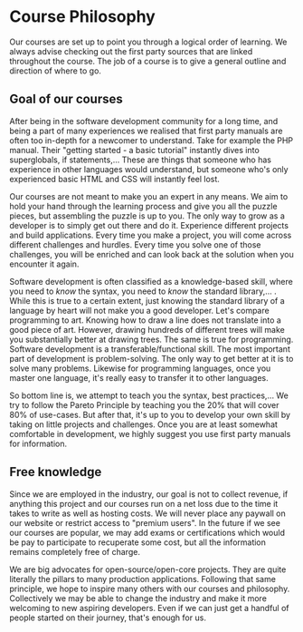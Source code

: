 
# Course Philosophy

Our courses are set up to point you through a logical order of learning.
We always advise checking out the first party sources that are linked throughout the course.
The job of a course is to give a general outline and direction of where to go.

## Goal of our courses

After being in the software development community for a long time, and being a part of many experiences we realised that
first party manuals are often too in-depth for a newcomer to understand. Take for example the PHP manual.
Their "getting started - a basic tutorial" instantly dives into superglobals, if statements,...
These are things that someone who has experience in other languages would understand, but someone who's only experienced basic HTML and CSS will instantly feel lost.

Our courses are not meant to make you an expert in any means.
We aim to hold your hand through the learning process and give you all the puzzle pieces, but assembling the puzzle is up to you.
The only way to grow as a developer is to simply get out there and do it.
Experience different projects and build applications. Every time you make a project, you will come across different challenges and hurdles.
Every time you solve one of those challenges, you will be enriched and can look back at the solution when you encounter it again.

Software development is often classified as a knowledge-based skill, where you need to *know* the syntax, you need to *know* the standard library,... .
While this is true to a certain extent, just knowing the standard library of a language by heart will not make you a good developer.
Let's compare programming to art. Knowing how to draw a line does not translate into a good piece of art.
However, drawing hundreds of different trees will make you substantially better at drawing trees.
The same is true for programming. Software development is a transferable/functional skill.
The most important part of development is problem-solving. The only way to get better at it is to solve many problems.
Likewise for programming languages, once you master one language, it's really easy to transfer it to other languages.

So bottom line is, we attempt to teach you the syntax, best practices,... We try to follow the <Link href="https://en.wikipedia.org/wiki/Pareto_principle">Pareto Principle</Link>
by teaching you the 20% that will cover 80% of use-cases. But after that, it's up to you to develop your own skill by taking on little projects and challenges.
Once you are at least somewhat comfortable in development, we highly suggest you use first party manuals for information.

## Free knowledge

Since we are employed in the industry, our goal is not to collect revenue, if anything this project and our courses run on a net loss due to the time it takes to write as well as hosting costs.
We will never place any paywall on our website or restrict access to "premium users".
In the future if we see our courses are popular, we may add exams or certifications which would be pay to participate to recuperate some cost, but all the information remains completely free of charge.

We are big advocates for open-source/open-core projects. They are quite literally the pillars to many production applications.
Following that same principle, we hope to inspire many others with our courses and philosophy. Collectively we may be able to change the industry and make it more welcoming to new aspiring developers.
Even if we can just get a handful of people started on their journey, that's enough for us.
